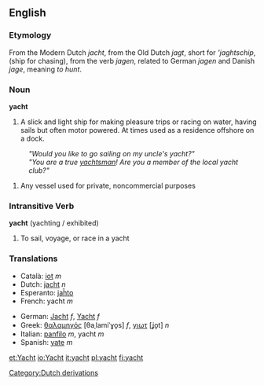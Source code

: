 ==English==
=== Etymology ===
From the Modern Dutch ''jacht'', from the Old Dutch ''jagt'', short for '''jaghtschip'', (ship for chasing), from the verb ''jagen'', related to German ''jagen'' and Danish ''jage'', meaning ''to hunt''.

===Noun===
'''yacht'''
#A slick and light ship for making pleasure trips or racing on water, having sails but often motor powered. At times used as a residence offshore on a dock. 
:'' "Would you like to go sailing on my uncle's yacht?" ''
:'' "You are a true [[yachtsman]]! Are you a member of the local yacht club?" ''
# Any vessel used for private, noncommercial purposes

===Intransitive Verb===
'''yacht''' (yachting / exhibited)
# To sail, voyage, or race in a yacht

=== Translations ===
{{top}}
*Català: [[iot]] ''m''
*Dutch: [[jacht]] ''n''
*Esperanto: [[jaĥto]]
*French: yacht ''m''
{{mid}}
*German: [[Jacht]] ''f'', [[Yacht]] ''f''
*Greek: [[θαλαμηγός]] [θaˌlamiˈɣo̞s] ''f'', [[γιωτ]] [ʝo̞t] ''n''
*Italian: [[panfilo]] ''m'', yacht ''m''
*Spanish: [[yate]] ''m''

[[Category:Dutch derivations]]
[[et:Yacht]]
[[io:Yacht]]
[[it:yacht]]
[[pl:yacht]]
[[fi:yacht]]